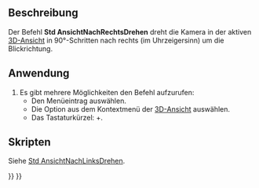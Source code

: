 <languages/>

{{Docnav/de
|[[Std_ViewRotateLeft/de|AnsichtNachLinksDrehen]]
|[[Std_StoreWorkingView/de|ArbeitsansichtSpeichern]]
|[[Std_View_Menu/de|Std Menü Ansicht]]
|IconL=Std_ViewRotateLeft.svg
|IconR=
|IconC=Freecad.svg
}}

{{GuiCommand/de
|Name=Std ViewRotateRight
|Name/de=Std AnsichtNachRechtsDrehen
|MenuLocation=Ansicht → Standardansichten → Nach rechts drehen
|Shortcut={{KEY|Umschalten}} + {{KEY|Rechts}}
|Workbenches=Alle
|SeeAlso=[[Std_ViewRotateLeft/de|Std AnsichtNachLinksDrehen]]
}}

<span id="Description"></span>
==Beschreibung==

Der Befehl '''Std AnsichtNachRechtsDrehen''' dreht die Kamera in der aktiven [[3D view/de|3D-Ansicht]] in 90°-Schritten nach rechts (im Uhrzeigersinn) um die Blickrichtung.

<span id="Usage"></span>
==Anwendung==

# Es gibt mehrere Möglichkeiten den Befehl aufzurufen:
#* Den Menüeintrag {{MenuCommand|Ansicht → Standardansichten → [[Image:Std_ViewRotateRight.svg|16px]] Nach rechts drehen}} auswählen.
#* Die Option {{MenuCommand|Standardansichten → [[Image:Std_ViewRotateRight.svg|16px]] Nach rechts drehen}} aus dem Kontextmenü der [[3D_view/de|3D-Ansicht]] auswählen.
#* Das Tastaturkürzel: {{KEY|Shift}}+{{KEY|Rechts}}.

<span id="Scripting"></span>
==Skripten==

Siehe [[Std_ViewRotateLeft/de#Scripting|Std AnsichtNachLinksDrehen]].


{{Docnav/de
|[[Std_ViewRotateLeft/de|AnsichtNachLinksDrehen]]
|[[Std_StoreWorkingView/de|ArbeitsansichtSpeichern]]
|[[Std_View_Menu/de|Std Menü Ansicht]]
|IconL=Std_ViewRotateLeft.svg
|IconR=
|IconC=Freecad.svg
}}

{{Std_Base_navi{{#translation:}}}}
{{Userdocnavi{{#translation:}}}}